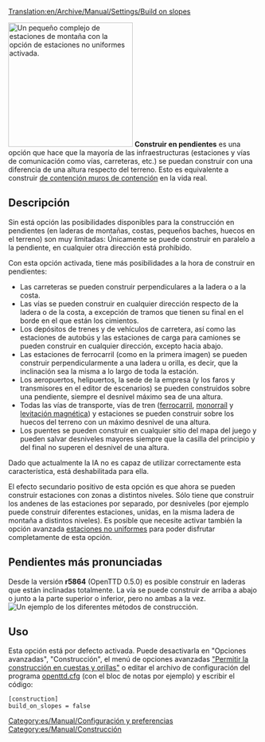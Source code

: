 [[Translation:en/Archive/Manual/Settings/Build on slopes]]

[[File:en/Archive/Manual/Settings/Build-on-slopes.png|center|frame|250px|Un pequeño complejo de estaciones de montaña con la opción de [[es/Archive/Manual/Settings/Estaciones no-uniformes|estaciones no uniformes]] activada.]]
'''Construir en pendientes''' es una opción que hace que la mayoría de las infraestructuras (estaciones y vías de comunicación como vías, carreteras, etc.) se puedan construir con una diferencia de una altura respecto del terreno. Esto es equivalente a construir [https://www.wikipedia.org/wiki/es:muro de contención muros de contención] en la vida real. 

== Descripción ==

Sin está opción las posibilidades disponibles para la construcción en pendientes (en laderas de montañas, costas, pequeños baches, huecos en el terreno) son muy limitadas: Únicamente se puede construir en paralelo a la pendiente, en cualquier otra dirección está prohibido.

Con esta opción activada, tiene más posibilidades a la hora de construir en pendientes:
* Las carreteras se pueden construir perpendiculares a la ladera o a la costa.
* Las vías se pueden construir en cualquier dirección respecto de la ladera o de la costa, a excepción de tramos que tienen su final en el borde en el que están los cimientos.
* Los depósitos de trenes y de vehículos de carretera, así como las estaciones de autobús y las estaciones de carga para camiones se pueden construir en cualquier dirección, excepto hacia abajo.
* Las estaciones de ferrocarril (como en la primera imagen) se pueden construir perpendicularmente a una ladera u orilla, es decir, que la inclinación sea la misma a lo largo de toda la estación.
* Los aeropuertos, helipuertos, la sede de la empresa (y los faros y transmisores en el editor de escenarios) se pueden construidos sobre una pendiente, siempre el desnivel máximo sea de una altura.
* Todas las vías de transporte, vías de tren ([[es/Manual/Base Set/Ferrocarril|ferrocarril]], [[es/Manual/Base Set/Monorraíl|monorraíl]] y [[es/Manual/Base Set/MagLev|levitación magnética]]) y estaciones se pueden construir sobre los huecos del terreno con un máximo desnivel de una altura.
* Los puentes se pueden construir en cualquier sitio del mapa del juego y pueden salvar desniveles mayores siempre que la casilla del principio y del final no superen el desnivel de una altura.

Dado que actualmente la IA no es capaz de utilizar correctamente esta característica, está deshabilitada para ella.

El efecto secundario positivo de esta opción es que ahora se pueden construir estaciones con zonas a distintos niveles. Sólo tiene que construir los andenes de las estaciones por separado, por desniveles (por ejemplo puede construir diferentes estaciones, unidas, en la misma ladera de montaña a distintos niveles). Es posible que necesite activar también la opción avanzada [[es/Archive/Manual/Settings/Estaciones no-uniformes|estaciones no uniformes]] para poder disfrutar completamente de esta opción.

== Pendientes más pronunciadas ==
Desde la versión '''r5864''' (OpenTTD 0.5.0) es posible construir en laderas que están inclinadas totalmente. La vía se puede construir de arriba a abajo o junto a la parte superior o inferior, pero no ambas a la vez.
[[File:en/Archive/Manual/Settings/Steeperslopesexample.png|center|frame|Un ejemplo de los diferentes métodos de construcción.]]

== Uso ==
Esta opción está por defecto activada. Puede desactivarla en "Opciones avanzadas", "Construcción", el menú de opciones avanzadas [[es/Archive/Manual/Settings/Opciones avanzadas/Construcción#permitir-la-construccion-en-cuestas-y-orillas|"Permitir la construcción en cuestas y orillas"]] o editar el archivo de configuración del programa [[es/Archive/Manual/Settings/Openttd.cfg|openttd.cfg]] (con el bloc de notas por ejemplo) y escribir el código:

<pre>
[construction]
build_on_slopes = false
</pre>

[[Category:es/Manual/Configuración y preferencias]]
[[Category:es/Manual/Construcción]]